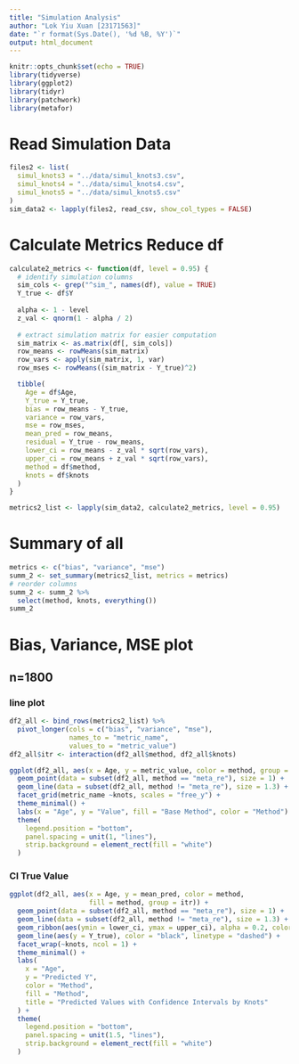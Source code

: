 ```yaml
---
title: "Simulation Analysis"
author: "Lok Yiu Xuan [23171563]"
date: "`r format(Sys.Date(), '%d %B, %Y')`"
output: html_document
---
```


```r
knitr::opts_chunk$set(echo = TRUE)
library(tidyverse)
library(ggplot2)
library(tidyr)
library(patchwork)
library(metafor)
```
# Read Simulation Data
```r
files2 <- list(
  simul_knots3 = "../data/simul_knots3.csv", 
  simul_knots4 = "../data/simul_knots4.csv", 
  simul_knots5 = "../data/simul_knots5.csv"
)
sim_data2 <- lapply(files2, read_csv, show_col_types = FALSE)
```
# Calculate Metrics Reduce df
```r
calculate2_metrics <- function(df, level = 0.95) {
  # identify simulation columns
  sim_cols <- grep("^sim_", names(df), value = TRUE)
  Y_true <- df$Y
  
  alpha <- 1 - level
  z_val <- qnorm(1 - alpha / 2)
  
  # extract simulation matrix for easier computation
  sim_matrix <- as.matrix(df[, sim_cols])
  row_means <- rowMeans(sim_matrix)
  row_vars <- apply(sim_matrix, 1, var)
  row_mses <- rowMeans((sim_matrix - Y_true)^2)

  tibble(
    Age = df$Age,
    Y_true = Y_true,
    bias = row_means - Y_true,
    variance = row_vars,
    mse = row_mses,
    mean_pred = row_means,
    residual = Y_true - row_means,
    lower_ci = row_means - z_val * sqrt(row_vars),
    upper_ci = row_means + z_val * sqrt(row_vars),
    method = df$method,
    knots = df$knots
  )
}

metrics2_list <- lapply(sim_data2, calculate2_metrics, level = 0.95)
```
# Summary of all
```r
metrics <- c("bias", "variance", "mse")
summ_2 <- set_summary(metrics2_list, metrics = metrics)
# reorder columns
summ_2 <- summ_2 %>%
  select(method, knots, everything())
summ_2
```
# Bias, Variance, MSE plot
## n=1800
### line plot
```r
df2_all <- bind_rows(metrics2_list) %>%
  pivot_longer(cols = c("bias", "variance", "mse"),
               names_to = "metric_name",
               values_to = "metric_value")
df2_all$itr <- interaction(df2_all$method, df2_all$knots)

ggplot(df2_all, aes(x = Age, y = metric_value, color = method, group = itr)) +
  geom_point(data = subset(df2_all, method == "meta_re"), size = 1) +
  geom_line(data = subset(df2_all, method != "meta_re"), size = 1.3) +
  facet_grid(metric_name ~knots, scales = "free_y") +
  theme_minimal() +
  labs(x = "Age", y = "Value", fill = "Base Method", color = "Method") +
  theme(
    legend.position = "bottom",
    panel.spacing = unit(1, "lines"),
    strip.background = element_rect(fill = "white")
  )
```
### CI True Value
```r
ggplot(df2_all, aes(x = Age, y = mean_pred, color = method, 
                    fill = method, group = itr)) +
  geom_point(data = subset(df2_all, method == "meta_re"), size = 1) +
  geom_line(data = subset(df2_all, method != "meta_re"), size = 1.3) +
  geom_ribbon(aes(ymin = lower_ci, ymax = upper_ci), alpha = 0.2, color = NA) +
  geom_line(aes(y = Y_true), color = "black", linetype = "dashed") +
  facet_wrap(~knots, ncol = 1) +
  theme_minimal() +
  labs(
    x = "Age",
    y = "Predicted Y",
    color = "Method",
    fill = "Method",
    title = "Predicted Values with Confidence Intervals by Knots"
  ) +
  theme(
    legend.position = "bottom",
    panel.spacing = unit(1.5, "lines"),
    strip.background = element_rect(fill = "white")
  )
```

```r

```

